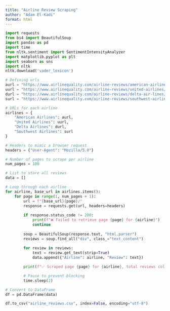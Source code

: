 ```yaml
---
title: "Airline Review Scraping"
author: "Adam El-Kadi"
format: html
---
```


```python
import requests
from bs4 import BeautifulSoup
import pandas as pd
import time
from nltk.sentiment import SentimentIntensityAnalyzer
import matplotlib.pyplot as plt
import seaborn as sns
import nltk
nltk.download('vader_lexicon')
```

```python
# Defining urls
aurl = "https://www.airlinequality.com/airline-reviews/american-airlines/page/"
uurl = "https://www.airlinequality.com/airline-reviews/united-airlines/page/"
durl = "https://www.airlinequality.com/airline-reviews/delta-air-lines/page/"
surl = "https://www.airlinequality.com/airline-reviews/southwest-airlines/page/"
```

```python
# URLs for each airline
airlines = {
    "American Airlines": aurl,
    "United Airlines": uurl,
    "Delta Airlines": durl,
    "Southwest Airlines": surl
}

# Headers to mimic a browser request
headers = {"User-Agent": "Mozilla/5.0"}

# Number of pages to scrape per airline
num_pages = 100  

# List to store all reviews
data = []

# Loop through each airline
for airline, base_url in airlines.items():
    for page in range(1, num_pages + 1):
        url = f"{base_url}{page}/"
        response = requests.get(url, headers=headers)
        
        if response.status_code != 200:
            print(f"❌ Failed to retrieve page {page} for {airline}")
            continue
        
        soup = BeautifulSoup(response.text, "html.parser")
        reviews = soup.find_all("div", class_="text_content")  
        
        for review in reviews:
            text = review.get_text(strip=True)
            data.append({"Airline": airline, "Review": text})

        print(f"✅ Scraped page {page} for {airline}, total reviews collected: {len(data)}")

        # Pause to prevent blocking
        time.sleep(2)  

# Convert to DataFrame
df = pd.DataFrame(data)
```
```python
df.to_csv("airline_reviews.csv", index=False, encoding="utf-8")
```

